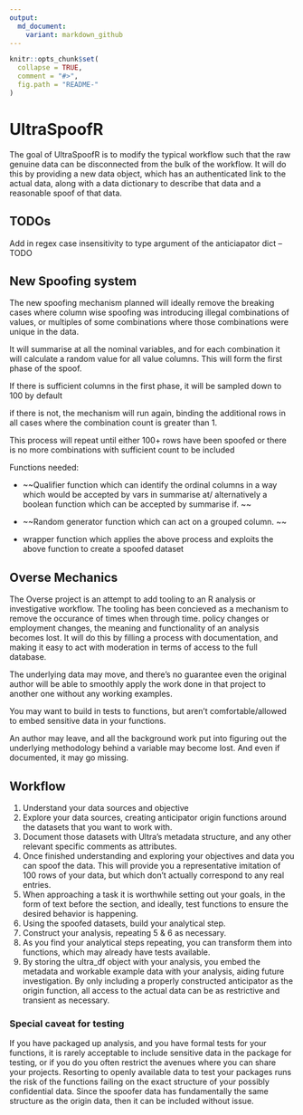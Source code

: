 ```yaml
---
output:
  md_document:
    variant: markdown_github
---
```


<!-- README.md is generated from README.Rmd. Please edit that file -->

```r
knitr::opts_chunk$set(
  collapse = TRUE,
  comment = "#>",
  fig.path = "README-"
)
```

# UltraSpoofR

The goal of UltraSpoofR is to modify the typical workflow such that the raw genuine data can be disconnected from the bulk of the workflow. It will do this by providing a new data object, which has an authenticated link to the actual data, along with a data dictionary to describe that data and a reasonable spoof of that data. 

## TODOs

Add in regex case insensitivity to type argument of the anticiapator dict --TODO

## New Spoofing system

The new spoofing mechanism planned will ideally remove the breaking cases where column wise spoofing was introducing illegal combinations of values, or multiples of some combinations where those combinations were unique in the data. 

It will summarise at all the nominal variables, and for each combination it will calculate a random value for all value columns. This will form the first phase of the spoof. 

If there is sufficient columns in the first phase, it will be sampled down to 100 by default

if there is not, the mechanism will run again, binding the additional rows in all cases where the combination count is greater than 1.

This process will repeat until either 100+ rows have been spoofed or there is no more combinations with sufficient count to be included

Functions needed:

- ~~Qualifier function which can identify the ordinal columns in a way  which would be accepted by vars in summarise at/ alternatively a boolean function which can be accepted by summarise if. ~~

- ~~Random generator function which can act on a grouped column. ~~

- wrapper function which applies the above process and exploits the above function to create a spoofed dataset


## Overse Mechanics

The Overse project is an attempt to add tooling to an R analysis or investigative workflow. The tooling has been concieved as a mechanism to remove the occurance of times when through time. policy changes or employment changes, the meaning and functionality of an analysis becomes lost. It will do this by filling a process with documentation, and making it easy to act with moderation in terms of access to the full database. 

The underlying data may move, and there's no guarantee even the original author will be able to smoothly apply the work done in that project to another one without any working examples.

You may want to build in tests to functions, but aren't comfortable/allowed to embed sensitive data in your functions.

An author may leave, and all the background work put into figuring out the underlying methodology behind a variable may become lost. And even if documented, it may go missing. 

## Workflow

1. Understand your data sources and objective
2. Explore your data sources, creating anticipator origin functions around the datasets that you want to work with. 
3. Document those datasets with Ultra's metadata structure, and any other relevant specific comments as attributes.
4. Once finished understanding and exploring your objectives and data you can spoof the data. This will provide you a representative imitation of 100 rows of your data, but which don't actually correspond to any real entries.
5. When approaching a task it is worthwhile setting out your goals, in the form of text before the section, and ideally, test functions to ensure the desired behavior is happening.
6. Using the spoofed datasets, build your analytical step.
7. Construct your analysis, repeating 5 & 6 as necessary.
8. As you find your analytical steps repeating, you can transform them into functions, which may already have tests available. 
9. By storing the ultra_df object with your analysis, you embed the metadata and workable example data with your analysis, aiding future investigation. By only including a properly constructed anticipator as the origin function, all access to the actual data can be as restrictive and transient as necessary. 

### Special caveat for testing

If you have packaged up analysis, and you have formal tests for your functions, it is rarely acceptable to include sensitive data in the package for testing, or if you do you often restrict the avenues where you can share your projects. Resorting to openly available data to test your packages runs the risk of the functions failing on the exact structure of your possibly confidential data. Since the spoofer data has fundamentally the same structure as the origin data, then it can be included without issue. 
